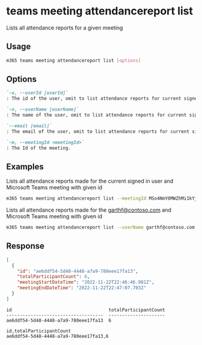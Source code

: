 
# teams meeting attendancereport list

Lists all attendance reports for a given meeting

## Usage

```sh
m365 teams meeting attendancereport list [options]
```

## Options

```md defintion-list
`-u, --userId [userId]`
: The id of the user, omit to list attendance reports for current signed in user. Use either  `id`, `userName` or `email`, but not multiple.

`-n, --userName [userName]`
: The name of the user, omit to list attendance reports for current signed in user. Use either `id`, `userName` or `email`, but not multiple.

`--email [email]`
: The email of the user, omit to list attendance reports for current signed in user. Use either `id`, `userName` or `email`, but not multiple.

`-m, --meetingId <meetingId>`
: The Id of the meeting.
```

<Global />

## Examples

Lists all attendance reports made for the current signed in user and Microsoft Teams meeting with given id

```sh
m365 teams meeting attendancereport list --meetingId MSo4NmY0MWZhMi1kYjUxLTQyMTUtYjE3Zi1lYzY3NGQ2MjQzNjYqMCoqMTk6bWVldGluZ19OamMwWW1Zd05UVXROMlJoTlMwME0yRmhMV0V6T1RndE9HVmxNbVl4TkdVd05tUTNAdGhyZWFkLnYy
```

Lists all attendance reports made for the garthf@contoso.com and Microsoft Teams meeting with given id

```sh
m365 teams meeting attendancereport list --userName garthf@contoso.com --meetingId MSo4NmY0MWZhMi1kYjUxLTQyMTUtYjE3Zi1lYzY3NGQ2MjQzNjYqMCoqMTk6bWVldGluZ19OamMwWW1Zd05UVXROMlJoTlMwME0yRmhMV0V6T1RndE9HVmxNbVl4TkdVd05tUTNAdGhyZWFkLnYy
```

## Response

<Tabs>
  <TabItem value="JSON">

  ```json
  [
    {
      "id": "ae6ddf54-5d48-4448-a7a9-780eee17fa13",
      "totalParticipantCount": 6,
      "meetingStartDateTime": "2022-11-22T22:46:46.981Z",
      "meetingEndDateTime": "2022-11-22T22:47:07.703Z"
    }
  ]
  ```

  </TabItem>
  <TabItem value="Text">

  ```text
  id                                    totalParticipantCount
  ------------------------------------  ---------------------
  ae6ddf54-5d48-4448-a7a9-780eee17fa13  6
  ```

  </TabItem>
  <TabItem value="CSV">

  ```csv
  id,totalParticipantCount
  ae6ddf54-5d48-4448-a7a9-780eee17fa13,6
  ```

  </TabItem>
</Tabs>

